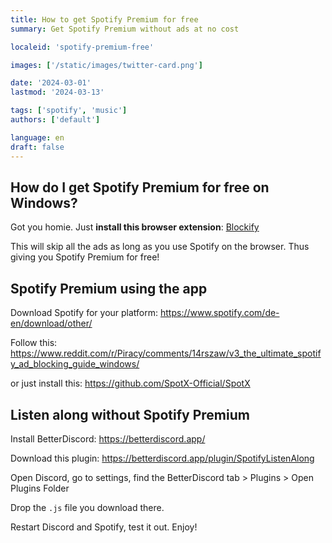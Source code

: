 ```yaml
---
title: How to get Spotify Premium for free
summary: Get Spotify Premium without ads at no cost

localeid: 'spotify-premium-free'

images: ['/static/images/twitter-card.png']

date: '2024-03-01'
lastmod: '2024-03-13'

tags: ['spotify', 'music']
authors: ['default']

language: en
draft: false
---
```


## How do I get Spotify Premium for free on Windows?

Got you homie. Just **install this browser extension**: [Blockify](https://chromewebstore.google.com/detail/spotify-ad-blocker-blocki/nfmlkliedggdodlbgghmmchhgckjoaml)

This will skip all the ads as long as you use Spotify on the browser. Thus giving you Spotify Premium for free!

## Spotify Premium using the app

Download Spotify for your platform: https://www.spotify.com/de-en/download/other/

Follow this: https://www.reddit.com/r/Piracy/comments/14rszaw/v3_the_ultimate_spotify_ad_blocking_guide_windows/

or just install this: https://github.com/SpotX-Official/SpotX

## Listen along without Spotify Premium

Install BetterDiscord: https://betterdiscord.app/

Download this plugin: https://betterdiscord.app/plugin/SpotifyListenAlong

Open Discord, go to settings, find the BetterDiscord tab > Plugins > Open Plugins Folder

Drop the `.js` file you download there.

Restart Discord and Spotify, test it out. Enjoy!
